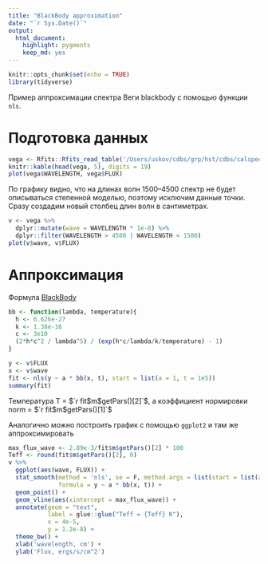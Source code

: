 ```yaml
---
title: "BlackBody approximation"
date: "`r Sys.Date()`"
output: 
  html_document: 
    highlight: pygments
    keep_md: yes
---
```


```r
knitr::opts_chunk$set(echo = TRUE)
library(tidyverse)
```

Пример аппроксимации спектра Веги blackbody с помощью функции `nls`. 

# Подготовка данных

```r
vega <- Rfits::Rfits_read_table('/Users/uskov/cdbs/grp/hst/cdbs/calspec/alpha_lyr_004.fits')
knitr::kable(head(vega, 5), digits = 19)
plot(vega$WAVELENGTH, vega$FLUX)
```

По графику видно, что на длинах волн 1500--4500 спектр не будет описываться степенной моделью, поэтому исключим данные точки. Сразу создадим новый столбец длин волн в сантиметрах.

```r
v <- vega %>% 
  dplyr::mutate(wave = WAVELENGTH * 1e-8) %>% 
  dplyr::filter(WAVELENGTH > 4500 | WAVELENGTH < 1500)
plot(v$wave, v$FLUX)
```

# Аппроксимация

Формула [BlackBody](http://burro.cwru.edu/Academics/Astr221/Light/blackbody.html)


```r
bb <- function(lambda, temperature){
  h <- 6.626e-27
  k <- 1.38e-16
  c <- 3e10
  (2*h*c^2 / lambda^5) / (exp(h*c/lambda/k/temperature) - 1)
}

y <- v$FLUX
x <- v$wave
fit <- nls(y ~ a * bb(x, t), start = list(a = 1, t = 1e5))
summary(fit)
```


Температура T = $`r fit$m$getPars()[2]`$, а коэффициент нормировки norm = $`r fit$m$getPars()[1]`$

Аналогично можно построить график с помощью `ggplot2` и там же аппроксимировать
```r

max_flux_wave <- 2.89e-3/fit$m$getPars()[2] * 100
Teff <- round(fit$m$getPars()[2], 0)
v %>% 
  ggplot(aes(wave, FLUX)) +
  stat_smooth(method = 'nls', se = F, method.args = list(start = list(a=1, t = 1e5)),
              formula = y ~ a * bb(x, t)) +
  geom_point() +
  geom_vline(aes(xintercept = max_flux_wave)) +
  annotate(geom = "text", 
           label = glue::glue("Teff = {Teff} K"),
           x = 4e-5, 
           y = 1.2e-8) +
  theme_bw() +
  xlab('wavelength, cm') + 
  ylab('Flux, ergs/s/cm^2')
```



